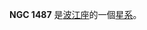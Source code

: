{{NGCInfoBox|NGCID=NGC 1487|發現者=詹姆士·丹露帕|發現日期=1826年10月29日|其他編號=ESO 249-31,MCG -7-9-2,VV 78|曆元=J2000.0|赤經=3時55分45秒
|赤緯=-42°22'4"|星座=波江座|星體=星系|星等=11.6|表面亮度=13|藍等=12.2}}

'''NGC 1487''' 是[[波江座|波江座]]的一個[[星系|星系]]。

{{NGCReference|1487}}
{{Catalogs|NGC=1487}}